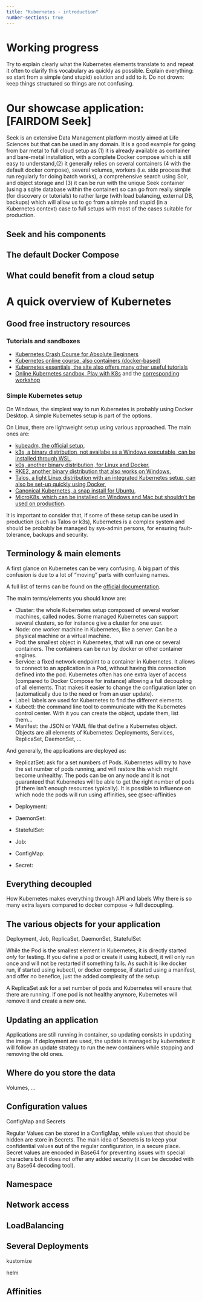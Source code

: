 ```yaml
---
title: "Kubernetes - introduction"
number-sections: true
---
```


# Working progress

Try to explain clearly what the Kubernetes elements translate to and repeat it often to clarify this vocabulary as quickly as possible.
Explain everything: so start from a simple (and stupid) solution and add to it.
Do not drown: keep things structured so things are not confusing.

# Our showcase application: [FAIRDOM Seek]

Seek is an extensive Data Management platform mostly aimed at Life Sciences but that can be used in any domain. It is a good example for going from bar metal to full cloud setup as (1) it is already available as container and bare-metal installation, with a complete Docker compose which is still easy to understand,(2) it generally relies on several containers (4 with the default docker compose), several volumes, workers (i.e. side process that run regularly for doing batch works), a comprehensive search using Solr, and object storage and (3) it can be run with the unique Seek container (using a sqlite database within the container) so can go from really simple (for discovery or tutorials) to rather large (with load balancing, external DB, backups) which will allow us to go from a simple and stupid (in a Kubernetes context) case to full setups with most of the cases suitable for production.

## Seek and his components

## The default Docker Compose

## What could benefit from a cloud setup

# A quick overview of Kubernetes

## Good free instructory resources

### Tutorials and sandboxes

* [Kubernetes Crash Course for Absolute Beginners](https://www.youtube.com/watch?v=s_o8dwzRlu4&t=3s)
* [Kubernetes online course, also containers (docker-based)](https://container.training/)
* [Kubernetes essentials, the site also offers many other useful tutorials](https://kubebyexample.com/learning-paths/kubernetes-fundamentals/what-kubernetes-3-minutes)
* [Online Kubernetes sandbox, Play with K8s](https://labs.play-with-k8s.com/) and the [corresponding workshop](https://training.play-with-kubernetes.com/kubernetes-workshop/)

### Simple Kubernetes setup

On Windows, the simplest way to run Kubernetes is probably using Docker Desktop. A simple Kubernetes setup is part of the options.

On Linux, there are lightweight setup using various approached. The main ones are:

* [kubeadm, the official setup](https://kubernetes.io/docs/reference/setup-tools/kubeadm/),
* [k3s, a binary distribution, not availabe as a Windows executable, can be installed through WSL](https://k3s.io/),
* [k0s, another binary distribution, for Linux and Docker](https://k0sproject.io/), 
* [RKE2, another binary distribution that also works on Windows](https://docs.rke2.io/),
* [Talos, a light Linux distribution with an integrated Kubernetes setup, can also be set-up quickly using Docker](https://www.talos.dev/),
* [Canonical Kubernetes, a snap install for Ubuntu](https://ubuntu.com/kubernetes/install),
* [MicroK8s, which can be installed on Windows and Mac but shouldn't be used on production](https://microk8s.io/).

::: {.callout-warning}
It is important to consider that, if some of these setup can be used in production (such as Talos or k3s), Kubernetes is a complex system and should be probably be managed by sys-admin persons, for ensuring fault-tolerance, backups and security.
:::

## Terminology & main elements

A first glance on Kubernetes can be very confusing. A big part of this confusion is due to a lot of "moving" parts with confusing names.

A full list of terms can be found on the [official documentation](https://kubernetes.io/docs/reference/glossary/?fundamental=true).

The maim terms/elements you should know are:

* Cluster: the whole Kubernetes setup composed of several worker machines, called nodes. Some managed Kubernetes can support several clusters, so for instance give a cluster for one user.
* Node: one worker machine in Kubernetes, like a server. Can be a physical machine or a virtual machine.
* Pod: the smallest object in Kubernetes, that will run one or several containers. The containers can be run by docker or other container engines.
* Service: a fixed network endpoint to a container in Kubernetes. It allows to connect to an application in a Pod, without having this connection defined into the pod. Kubernetes often has one extra layer of access (compared to Docker Compose for instance) allowing a full decoupling of all elements. That makes it easier to change the configuration later on (automatically due to the need or from an user update).
* Label: labels are used for Kubernetes to find the different elements.
* Kubectl: the command line tool to communicate with the Kubernetes control center. With it you can create the object, update them, list them...
* Manifest: the JSON or YAML file that define a Kubernetes object. Objects are all elements of Kubernetes: Deployments, Services, ReplicaSet, DaemonSet, ...

And generally, the applications are deployed as:

* ReplicatSet: ask for a set numbers of Pods. Kubernetes will try to have the set number of pods running, and will restore this which might become unhealthy. The pods can be on any node and it is not guaranteed that Kubernetes will be able to get the right number of pods (if there isn't enough resources typically). It is possible to influence on which node the pods will run using affinities, see @sec-affinities
* Deployment:
* DaemonSet:
* StatefulSet:
* Job:

* ConfigMap:
* Secret:

## Everything decoupled

How Kubernetes makes everything through API and labels
Why there is so many extra layers compared to docker compose -> full decoupling.

## The various objects for your application

Deployment, Job, ReplicaSet, DaemonSet, StatefulSet

While the Pod is the smallest element in Kubernetes, it is directly started *only* for testing. If you define a pod or create it using kubectl, it will only run once and will not be restarted if something fails. As such it is like docker run, if started using kubectl, or docker compose, if started using a manifest, and offer no benefice, just the added complexity of the setup.

A ReplicaSet ask for a set number of pods and Kubernetes will ensure that there are running. If one pod is not healthy anymore, Kubernetes will remove it and create a new one.

## Updating an application

Applications are still running in container, so updating consists in updating the image. If deployment are used, the update is managed by kubernetes: it will follow an update strategy to run the new containers while stopping and removing the old ones.

## Where do you store the data

Volumes, ...

## Configuration values

ConfigMap and Secrets

Regular Values can be stored in a ConfigMap, while values that should be hidden are store in Secrets. The main idea of Secrets is to keep your confidential values **out** of the regular configuration, in a secure place. Secret values are encoded in Base64 for preventing issues with special characters but it does not offer any added security (it can be decoded with any Base64 decoding tool).

## Namespace

## Network access

## LoadBalancing

## Several Deployments

kustomize

helm

## Affinities {#sec-affinities}